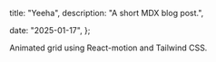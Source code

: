 
  title: "Yeeha",
  description: "A short MDX blog post.",

  date: "2025-01-17",
};



Animated grid using React-motion and Tailwind CSS.

<Grid />
